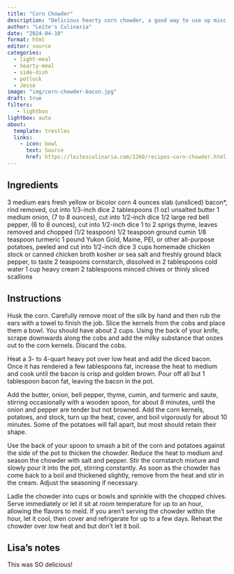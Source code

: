 ```yaml
---
title: "Corn Chowder"
description: "Delicious hearty corn chowder, a good way to use up misc ingredients in the fridge"
author: "Leite's Culinaria"
date: "2024-04-10"
format: html
editor: source
categories:
  - light-meal
  - hearty-meal
  - side-dish
  - potluck
  - Jesse
image: "img/corn-chowder-bacon.jpg"
draft: true
filters:
   - lightbox
lightbox: auto
about:
  template: trestles
  links:
    - icon: bowl
      text: Source
      href: https://leitesculinaria.com/1260/recipes-corn-chowder.html
---
```


## Ingredients

3 medium ears fresh yellow or bicolor corn
4 ounces slab (unsliced) bacon*, rind removed, cut into 1/3-inch dice
2 tablespoons (1 oz) unsalted butter
1 medium onion, (7 to 8 ounces), cut into 1/2-inch dice
1/2 large red bell pepper, (6 to 8 ounces), cut into 1/2-inch dice
1 to 2 sprigs thyme, leaves removed and chopped (1/2 teaspoon)
1/2 teaspoon ground cumin
1/8 teaspoon turmeric
1 pound Yukon Gold, Maine, PEI, or other all-purpose potatoes, peeled and cut into 1/2-inch dice
3 cups homemade chicken stock or canned chicken broth
kosher or sea salt and freshly ground black pepper, to taste
2 teaspoons cornstarch, dissolved in 2 tablespoons cold water
1 cup heavy cream
2 tablespoons minced chives or thinly sliced scallions

## Instructions

Husk the corn. Carefully remove most of the silk by hand and then rub the ears with a towel to finish the job. Slice the kernels from the cobs and place them a bowl. You should have about 2 cups. Using the back of your knife, scrape downwards along the cobs and add the milky substance that oozes out to the corn kernels. Discard the cobs.

Heat a 3- to 4-quart heavy pot over low heat and add the diced bacon. Once it has rendered a few tablespoons fat, increase the heat to medium and cook until the bacon is crisp and golden brown. Pour off all but 1 tablespoon bacon fat, leaving the bacon in the pot.

Add the butter, onion, bell pepper, thyme, cumin, and turmeric and saute, stirring occasionally with a wooden spoon, for about 8 minutes, until the onion and pepper are tender but not browned. Add the corn kernels, potatoes, and stock, turn up the heat, cover, and boil vigorously for about 10 minutes. Some of the potatoes will fall apart, but most should retain their shape.

Use the back of your spoon to smash a bit of the corn and potatoes against the side of the pot to thicken the chowder. Reduce the heat to medium and season the chowder with salt and pepper. Stir the cornstarch mixture and slowly pour it into the pot, stirring constantly. As soon as the chowder has come back to a boil and thickened slightly, remove from the heat and stir in the cream. Adjust the seasoning if necessary. 

Ladle the chowder into cups or bowls and sprinkle with the chopped chives. Serve immediately or let it sit at room temperature for up to an hour, allowing the flavors to meld. If you aren't serving the chowder within the hour, let it cool, then cover and refrigerate for up to a few days. Reheat the chowder over low heat and but don't let it boil.

## Lisa's notes

This was SO delicious!